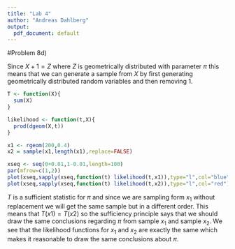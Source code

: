 ```yaml
---
title: "Lab 4"
author: "Andreas Dahlberg"
output:
  pdf_document: default
---
```


#Problem 8d)

Since $X+1 = Z$ where $Z$ is geometrically distributed with parameter $\pi$ this means that we can generate a sample from $X$ by first generating geometrically distributed random variables and then removing 1.

```r
T <- function(X){
  sum(X)
}

likelihood <- function(t,X){
  prod(dgeom(X,t))
}

x1 <- rgeom(200,0.4)
x2 = sample(x1,length(x1),replace=FALSE)

xseq <- seq(0+0.01,1-0.01,length=100)
par(mfrow=c(1,2))
plot(xseq,sapply(xseq,function(t) likelihood(t,x1)),type="l",col="blue")
plot(xseq,sapply(xseq,function(t) likelihood(t,x2)),type="l",col="red")

```

$T$ is a sufficient statistic for $\pi$ and since we are sampling form $x_1$ without replacement we will get the same sample but in a different order. This means that $T(x1) = T(x2)$ so the sufficiency principle says that we should draw the same conclusions regarding $\pi$ from sample $x_1$ and sample $x_2$. We see that the likelihood functions for $x_1$ and $x_2$ are exactly the same which makes it reasonable to draw the same conclusions about $\pi$.
